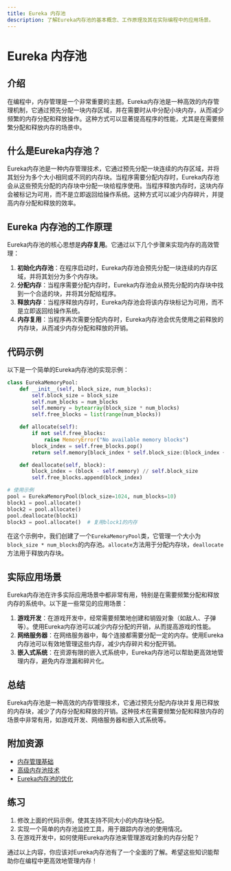 ```yaml
---
title: Eureka 内存池
description: 了解Eureka内存池的基本概念、工作原理及其在实际编程中的应用场景。
---
```


# Eureka 内存池

## 介绍

在编程中，内存管理是一个非常重要的主题。Eureka内存池是一种高效的内存管理机制，它通过预先分配一块内存区域，并在需要时从中分配小块内存，从而减少频繁的内存分配和释放操作。这种方式可以显著提高程序的性能，尤其是在需要频繁分配和释放内存的场景中。

## 什么是Eureka内存池？

Eureka内存池是一种内存管理技术，它通过预先分配一块连续的内存区域，并将其划分为多个大小相同或不同的内存块。当程序需要分配内存时，Eureka内存池会从这些预先分配的内存块中分配一块给程序使用。当程序释放内存时，这块内存会被标记为可用，而不是立即返回给操作系统。这种方式可以减少内存碎片，并提高内存分配和释放的效率。

## Eureka 内存池的工作原理

Eureka内存池的核心思想是**内存复用**。它通过以下几个步骤来实现内存的高效管理：

1. **初始化内存池**：在程序启动时，Eureka内存池会预先分配一块连续的内存区域，并将其划分为多个内存块。
2. **分配内存**：当程序需要分配内存时，Eureka内存池会从预先分配的内存块中找到一个合适的块，并将其分配给程序。
3. **释放内存**：当程序释放内存时，Eureka内存池会将该内存块标记为可用，而不是立即返回给操作系统。
4. **内存复用**：当程序再次需要分配内存时，Eureka内存池会优先使用之前释放的内存块，从而减少内存分配和释放的开销。

## 代码示例

以下是一个简单的Eureka内存池的实现示例：

```python
class EurekaMemoryPool:
    def __init__(self, block_size, num_blocks):
        self.block_size = block_size
        self.num_blocks = num_blocks
        self.memory = bytearray(block_size * num_blocks)
        self.free_blocks = list(range(num_blocks))

    def allocate(self):
        if not self.free_blocks:
            raise MemoryError("No available memory blocks")
        block_index = self.free_blocks.pop()
        return self.memory[block_index * self.block_size:(block_index + 1) * self.block_size]

    def deallocate(self, block):
        block_index = (block - self.memory) // self.block_size
        self.free_blocks.append(block_index)

# 使用示例
pool = EurekaMemoryPool(block_size=1024, num_blocks=10)
block1 = pool.allocate()
block2 = pool.allocate()
pool.deallocate(block1)
block3 = pool.allocate()  # 复用block1的内存
```

在这个示例中，我们创建了一个`EurekaMemoryPool`类，它管理一个大小为`block_size * num_blocks`的内存池。`allocate`方法用于分配内存块，`deallocate`方法用于释放内存块。

## 实际应用场景

Eureka内存池在许多实际应用场景中都非常有用，特别是在需要频繁分配和释放内存的系统中。以下是一些常见的应用场景：

1. **游戏开发**：在游戏开发中，经常需要频繁地创建和销毁对象（如敌人、子弹等）。使用Eureka内存池可以减少内存分配的开销，从而提高游戏的性能。
2. **网络服务器**：在网络服务器中，每个连接都需要分配一定的内存。使用Eureka内存池可以有效地管理这些内存，减少内存碎片和分配开销。
3. **嵌入式系统**：在资源有限的嵌入式系统中，Eureka内存池可以帮助更高效地管理内存，避免内存泄漏和碎片化。

## 总结

Eureka内存池是一种高效的内存管理技术，它通过预先分配内存块并复用已释放的内存块，减少了内存分配和释放的开销。这种技术在需要频繁分配和释放内存的场景中非常有用，如游戏开发、网络服务器和嵌入式系统等。

## 附加资源

- [内存管理基础](https://example.com/memory-management-basics)
- [高级内存池技术](https://example.com/advanced-memory-pool-techniques)
- [Eureka内存池的优化](https://example.com/eureka-memory-pool-optimization)

## 练习

1. 修改上面的代码示例，使其支持不同大小的内存块分配。
2. 实现一个简单的内存池监控工具，用于跟踪内存池的使用情况。
3. 在游戏开发中，如何使用Eureka内存池来管理游戏对象的内存分配？

通过以上内容，你应该对Eureka内存池有了一个全面的了解。希望这些知识能帮助你在编程中更高效地管理内存！
